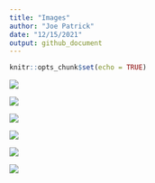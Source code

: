 ```yaml
---
title: "Images"
author: "Joe Patrick"
date: "12/15/2021"
output: github_document
---
```


```r
knitr::opts_chunk$set(echo = TRUE)
```

<img src="https://www.nam.ac.uk/sites/default/files/2019-06/nam_maps_m20-01.jpg"> 

<img src="https://upload.wikimedia.org/wikipedia/commons/1/18/Serbo_croatian_languages2006_02.png"> 

<img src="/Users/Joe1/Desktop/wiki_langs.png"> 

<img src="/Users/Joe1/Desktop/ds_ppttable.png"> 

<img src="/Users/Joe1/Desktop/databcs.png">  

<img src="https://static.cambridge.org/binary/version/id/urn:cambridge.org:id:binary:20190419161038740-0849:S2049754718000094:S2049754718000094_tab2.gif?pub-status=live">